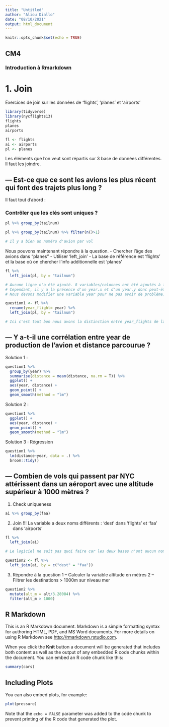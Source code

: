 ---
title: "Untitled"
author: "Aliou Diallo"
date: "08/10/2021"
output: html_document
---

```{r setup, include=FALSE}
knitr::opts_chunk$set(echo = TRUE)
```
## CM4
### Introduction à Rmarkdown

# 1. Join

Exercices de join sur les données de 'flights', 'planes' et 'airports'
```{r}
library(tidyverse)
library(nycflights13)
flights
planes
airports

fl <- flights
ai <- airports
pl <- planes
```

Les éléments que l'on veut sont répartis sur 3 base de données différentes.
Il faut les joindre.

## --- Est-ce que ce sont les avions les plus récent qui font des trajets plus long ?
Il faut tout d'abord : 

### Contrôler que les clés sont uniques ? 

```{r}
pl %>% group_by(tailnum) 
```

```{r}
pl %>% group_by(tailnum) %>% filter(n()>1)

# Il y a bien un numéro d'avion par vol
```

Nous pouvons maintenant répondre à la question.
- Chercher l'âge des avions dans "planes"
- Utiliser 'left_join'
- La base de référence est 'flights' et la base où on chercher l'info additionnelle est 'planes'
```{r}
fl %>% 
  left_join(pl, by = "tailnum")

# Aucune ligne n'a été ajouté. 8 variables/colonnes ont été ajoutés à fl.
# Cependant, il y a la présence d'un year.x et d'un year.y donc peut-être qu'il y a des erreurs...
# Nous devons modifier une variable year pour ne pas avoir de problème.
```

```{r}
question1 <- fl %>% 
  rename(year_flight= year) %>% 
  left_join(pl, by = "tailnum")

# Ici c'est tout bon nous avons la distinction entre year_flights de la base 'fl' et year de la base 'pl'.
```

## --- Y a-t-il une corrélation entre year de production de l'avion et distance parcourue ? 

Solution 1 :
```{r}
question1 %>% 
  group_by(year) %>% 
  summarise(distance = mean(distance, na.rm = T)) %>% 
  ggplot() +
  aes(year, distance) +
  geom_point() +
  geom_smooth(method = "lm")
```

Solution 2 : 
```{r}
question1 %>% 
  ggplot() +
  aes(year, distance) +
  geom_point() +
  geom_smooth(method = "lm")
```

Solution 3 : Régression
```{r}
question1 %>% 
  lm(distance~year, data = .) %>% 
  broom::tidy()
```

## --- Combien de vols qui passent par NYC attérissent dans un aéroport avec une altitude supérieur à 1000 mètres ? 

1. Check uniqueness
```{r}
ai %>% group_by(faa)
```

2. Join
!!! La variable a deux noms différents : 'dest' dans 'flights' et 'faa' dans 'airports'
```{r}
fl %>% 
  left_join(ai)

# Le logiciel ne sait pas quoi faire car les deux bases n'ont aucun noms de variables en commun.
```

```{r}
question2 <- fl %>% 
  left_join(ai, by = c("dest" = "faa"))
```

3. Répondre à la question
1 -- Calculer la variable altitude en mètres
2 -- Filtrer les destinations > 1000m sur niveau mer
```{r}
question2 %>% 
  mutate(alt_m = alt/3.28084) %>% 
  filter(alt_m > 1000)
```

## R Markdown

This is an R Markdown document. Markdown is a simple formatting syntax for authoring HTML, PDF, and MS Word documents. For more details on using R Markdown see <http://rmarkdown.rstudio.com>.

When you click the **Knit** button a document will be generated that includes both content as well as the output of any embedded R code chunks within the document. You can embed an R code chunk like this:

```{r cars}
summary(cars)
```

## Including Plots

You can also embed plots, for example:

```{r pressure, echo=FALSE}
plot(pressure)
```

Note that the `echo = FALSE` parameter was added to the code chunk to prevent printing of the R code that generated the plot.
